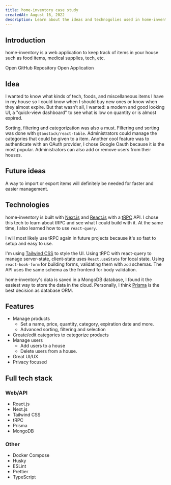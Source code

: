 ```yaml
---
title: home-inventory case study
createdAt: August 16, 2022
description: Learn about the ideas and technogolies used in home-inventory
---
```


## Introduction

home-inventory is a web application to keep track of items in your house such as food items, medical supplies, tech, etc.

<div className="flex items-center gap-2">
  <Link
    href="https://github.com/dev-caspertheghost/home-inventory"
    className="h-9 flex w-fit items-center gap-2 rounded-md transition p-2 px-3.5 border border-secondary-light/50 text-secondary hover:border-secondary font-normal no-underline group"
  >
    <span>Open GitHub Repository</span>
  </Link>

  <Link
    href="https://inventory.caspertheghost.me"
    className="h-9 flex w-fit items-center gap-2 rounded-md transition p-2 px-3.5 border border-secondary-light/50 text-secondary hover:border-secondary font-normal no-underline group"
  >
    <span>Open Application</span>
  </Link>
</div>

## Idea

I wanted to know what kinds of tech, foods, and miscellaneous items I have in my house so I could know when I should buy new ones or know when they almost expire.
But that wasn't all, I wanted: a modern and good looking UI, a "quick-view dashboard" to see what is low on quantity or is almost expired.

Sorting, filtering and categorization was also a must. Filtering and sorting was done with `@tanstack/react-table`. Administrators could manage the categories that could be given to a item.
Another cool feature was to authenticate with an OAuth provider, I chose Google Oauth because it is the most popular. Administrators can also add or remove users from their houses.

## Future ideas

A way to import or export items will definitely be needed for faster and easier management.

## Technologies

home-inventory is built with [Next.js](https://nextjs.org) and [React.js](https://reactjs.org) with a [tRPC](https://trpc.io) API. I chose this tech to learn about tRPC and see what I could build with it.
At the same time, I also learned how to use `react-query`.

I will most likely use tRPC again in future projects because it's so fast to setup and easy to use.

I'm using [Tailwind CSS](https://tailwindcss.com) to style the UI. Using tRPC with react-query to manage server-state, client-state uses `React.useState` for local state.
Using `react-hook-form` for building forms, validating them with `zod` schemas. The API uses the same schema as the frontend for body validation.

home-inventory's data is saved in a MongoDB database, I found it the easiest way to store the data in the cloud.
Personally, I think [Prisma](https://prisma.io) is the best decision as database ORM.

## Features

- Manage products
  - Set a name, price, quantity, category, expiration date and more.
  - Advanced sorting, filtering and selection
- Create/edit categories to categorize products
- Manage users
  - Add users to a house
  - Delete users from a house.
- Great UI/UX
- Privacy focused

## Full tech stack

### Web/API

- React.js
- Next.js
- Tailwind CSS
- tRPC
- Prisma
- MongoDB

### Other

- Docker Compose
- Husky
- ESLint
- Prettier
- TypeScript
